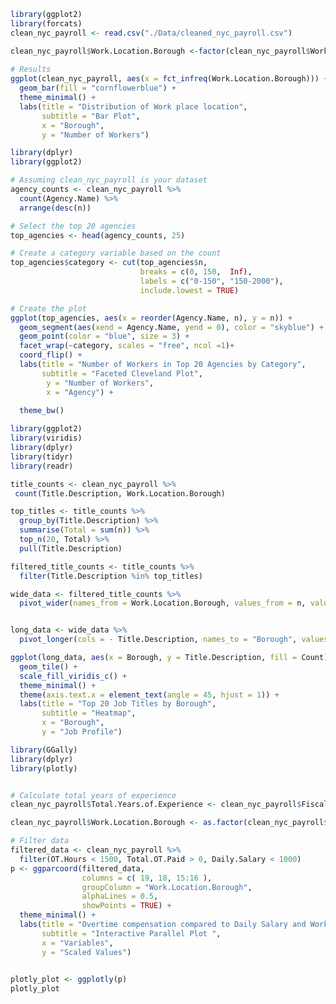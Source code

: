 ```r
library(ggplot2)
library(forcats)
clean_nyc_payroll <- read.csv("./Data/cleaned_nyc_payroll.csv")

clean_nyc_payroll$Work.Location.Borough <-factor(clean_nyc_payroll$Work.Location.Borough)
              
# Results
ggplot(clean_nyc_payroll, aes(x = fct_infreq(Work.Location.Borough))) +
  geom_bar(fill = "cornflowerblue") +
  theme_minimal() +
  labs(title = "Distribution of Work place location",
       subtitle = "Bar Plot",
       x = "Borough",
       y = "Number of Workers")

```


```r
library(dplyr)
library(ggplot2)

# Assuming clean_nyc_payroll is your dataset
agency_counts <- clean_nyc_payroll %>%
  count(Agency.Name) %>%
  arrange(desc(n))

# Select the top 20 agencies
top_agencies <- head(agency_counts, 25)

# Create a category variable based on the count
top_agencies$category <- cut(top_agencies$n, 
                             breaks = c(0, 150,  Inf),
                             labels = c("0-150", "150-2000"),
                             include.lowest = TRUE)

# Create the plot
ggplot(top_agencies, aes(x = reorder(Agency.Name, n), y = n)) +
  geom_segment(aes(xend = Agency.Name, yend = 0), color = "skyblue") +
  geom_point(color = "blue", size = 3) +
  facet_wrap(~category, scales = "free", ncol =1)+
  coord_flip() +
  labs(title = "Number of Workers in Top 20 Agencies by Category",
       subtitle = "Faceted Cleveland Plot",
        y = "Number of Workers",
        x = "Agency") +
       
  theme_bw()

```



```r
library(ggplot2)
library(viridis)
library(dplyr)
library(tidyr)
library(readr)

title_counts <- clean_nyc_payroll %>%
 count(Title.Description, Work.Location.Borough)

top_titles <- title_counts %>%
  group_by(Title.Description) %>%
  summarise(Total = sum(n)) %>%
  top_n(20, Total) %>%
  pull(Title.Description)

filtered_title_counts <- title_counts %>%
  filter(Title.Description %in% top_titles)

wide_data <- filtered_title_counts %>%
  pivot_wider(names_from = Work.Location.Borough, values_from = n, values_fill = list(n = 0))


long_data <- wide_data %>%
  pivot_longer(cols = - Title.Description, names_to = "Borough", values_to = "Count")

ggplot(long_data, aes(x = Borough, y = Title.Description, fill = Count)) +
  geom_tile() +
  scale_fill_viridis_c() +
  theme_minimal() +
  theme(axis.text.x = element_text(angle = 45, hjust = 1)) + 
  labs(title = "Top 20 Job Titles by Borough",
       subtitle = "Heatmap",
       x = "Borough",
       y = "Job Profile")
```




```r
library(GGally)
library(dplyr)
library(plotly)


# Calculate total years of experience
clean_nyc_payroll$Total.Years.of.Experience <- clean_nyc_payroll$Fiscal.Year - as.numeric(format(as.Date(clean_nyc_payroll$Agency.Start.Date, "%m/%d/%Y"), "%Y"))

clean_nyc_payroll$Work.Location.Borough <- as.factor(clean_nyc_payroll$Work.Location.Borough)

# Filter data
filtered_data <- clean_nyc_payroll %>%
  filter(OT.Hours < 1500, Total.OT.Paid > 0, Daily.Salary < 1000)
p <- ggparcoord(filtered_data, 
                columns = c( 19, 18, 15:16 ), 
                groupColumn = "Work.Location.Borough", 
                alphaLines = 0.5,
                showPoints = TRUE) +
  theme_minimal() +
  labs(title = "Overtime compensation compared to Daily Salary and Work Experience",
       subtitle = "Interactive Parallel Plot ",
       x = "Variables",
       y = "Scaled Values")
  

plotly_plot <- ggplotly(p)
plotly_plot


```

